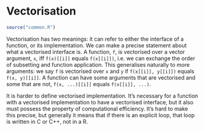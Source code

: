 # Vectorisation

```r
source("common.R")
```

Vectorisation has two meanings: it can refer to either the interface of a function, or its implementation. 
We can make a precise statement about what a vectorised interface is. A function, `f`, is vectorised over a vector argument, `x`, iff `f(x)[[i]]` equals `f(x[[i]])`, i.e. we can exchange the order of subsetting and function application. This generalises naturally to more arguments: we say `f` is vectorised over `x` and `y` if `f(x[[i]], y[[i]])` equals `f(x, y)[[i]]`. A function can have some arguments that are vectorised and some that are not, `f(x, ...)[[i]]` equals `f(x[[i]], ...)`.

It is harder to define vectorised implementation. It's necessary for a function with a vectorised implementation to have a vectorised interface, but it also must possess the property of computational efficiency. It's hard to make this precise, but generally it means that if there is an explicit loop, that loop is written in C or C++, not in a R.

